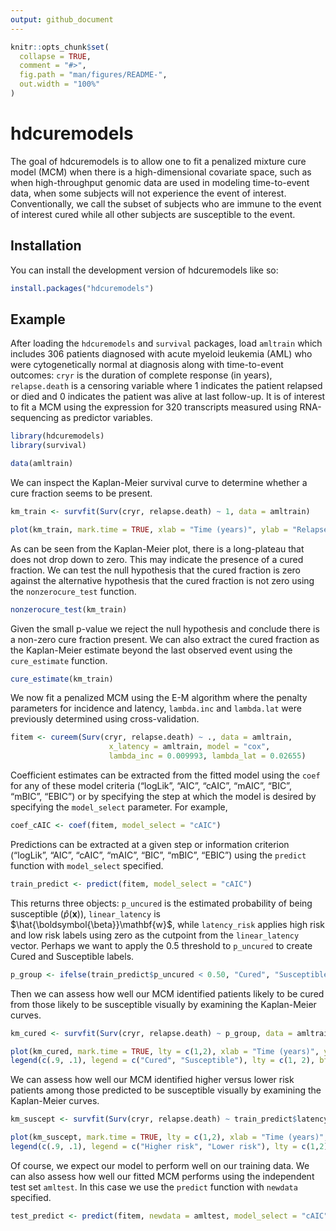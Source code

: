 ```yaml
---
output: github_document
---
```


<!-- README.md is generated from README.Rmd. Please edit that file -->

```r
knitr::opts_chunk$set(
  collapse = TRUE,
  comment = "#>",
  fig.path = "man/figures/README-",
  out.width = "100%"
)
```

# hdcuremodels

<!-- badges: start -->
<!-- badges: end -->

The goal of hdcuremodels is to allow one to fit a penalized mixture cure model (MCM) when there is a high-dimensional covariate space, such as when high-throughput genomic data are used in modeling time-to-event data, when some subjects will not experience the event of interest. Conventionally, we call the subset of subjects who are immune to the event of interest cured while all other subjects are susceptible to the event.

## Installation

You can install the development version of hdcuremodels like so:

``` r
install.packages("hdcuremodels")
```

## Example

After loading the `hdcuremodels` and `survival` packages, load `amltrain` which includes 306 patients diagnosed with acute myeloid leukemia (AML) who were cytogenetically normal at diagnosis along with time-to-event outcomes: `cryr` is the duration of complete response (in years), `relapse.death` is a censoring variable where 1 indicates the patient relapsed or died and 0 indicates the patient was alive at last follow-up. It is of interest to fit a MCM using the expression for 320 transcripts measured using RNA-sequencing as predictor variables.

```r
library(hdcuremodels)
library(survival)
```

```r
data(amltrain)
```

We can inspect the Kaplan-Meier survival curve to determine whether a cure fraction seems to be present.

```r
km_train <- survfit(Surv(cryr, relapse.death) ~ 1, data = amltrain)
```

```r
plot(km_train, mark.time = TRUE, xlab = "Time (years)", ylab = "Relapse-free survival")
```

As can be seen from the Kaplan-Meier plot, there is a long-plateau that does not drop down to zero. This may indicate the presence of a cured fraction. We can test the null hypothesis that the cured fraction is zero against the alternative hypothesis that the cured fraction is not zero using the `nonzerocure_test` function.

```r
nonzerocure_test(km_train)
```

Given the small p-value we reject the null hypothesis and conclude there is a non-zero cure fraction present. We can also extract the cured fraction as the Kaplan-Meier estimate beyond the last observed event using the `cure_estimate` function.

```r
cure_estimate(km_train)
```

We now fit a penalized MCM using the E-M algorithm where the penalty parameters for incidence and latency, `lambda.inc` and `lambda.lat` were previously determined using cross-validation.

```r
fitem <- cureem(Surv(cryr, relapse.death) ~ ., data = amltrain, 
                      x_latency = amltrain, model = "cox", 
                      lambda_inc = 0.009993, lambda_lat = 0.02655)
```                      

Coefficient estimates can be extracted from the fitted model using the `coef` for any of these model criteria ("logLik", "AIC", "cAIC", "mAIC", "BIC", "mBIC", "EBIC") or by specifying the step at which the model is desired by specifying the `model_select` parameter. For example,

```r
coef_cAIC <- coef(fitem, model_select = "cAIC")
```

Predictions can be extracted at a given step or information criterion ("logLik", "AIC", "cAIC", "mAIC", "BIC", "mBIC", "EBIC") using the `predict` function with `model_select` specified.

```r
train_predict <- predict(fitem, model_select = "cAIC")
```

This returns three objects: `p_uncured` is the estimated probability of being susceptible ($\hat{p}(\mathbf{x})$), `linear_latency` is $\hat{\boldsymbol{\beta}}\mathbf{w}$, while `latency_risk` applies high risk and low risk labels using zero as the cutpoint from the `linear_latency` vector. Perhaps we want to apply the 0.5 threshold to `p_uncured` to create Cured and Susceptible labels.

```r
p_group <- ifelse(train_predict$p_uncured < 0.50, "Cured", "Susceptible")
```

Then we can assess how well our MCM identified patients likely to be cured from those likely to be susceptible visually by examining the Kaplan-Meier curves.

```r
km_cured <- survfit(Surv(cryr, relapse.death) ~ p_group, data = amltrain)
```

```r
plot(km_cured, mark.time = TRUE, lty = c(1,2), xlab = "Time (years)", ylab = "Relapse-free survival") 
legend(c(.9, .1), legend = c("Cured", "Susceptible"), lty = c(1, 2), bty = "n")
```

We can assess how well our MCM identified higher versus lower risk patients among those predicted to be susceptible visually by examining the Kaplan-Meier curves.

```r
km_suscept <- survfit(Surv(cryr, relapse.death) ~ train_predict$latency_risk, data = amltrain, subset = (p_group == "Susceptible")) 
```

```r
plot(km_suscept, mark.time = TRUE, lty = c(1,2), xlab = "Time (years)", ylab = "Relapse-free survival") 
legend(c(.9, .1), legend = c("Higher risk", "Lower risk"), lty = c(1,2), bty = "n")
```

Of course, we expect our model to perform well on our training data. We can also assess how well our fitted MCM performs using the independent test set `amltest`. In this case we use the `predict` function with `newdata` specified.

```r
test_predict <- predict(fitem, newdata = amltest, model_select = "cAIC")
```



